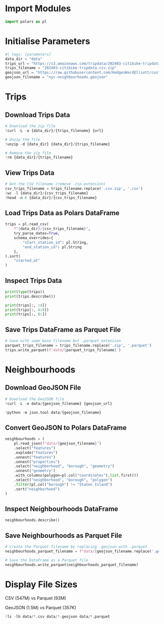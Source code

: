# Import Modules

```python
import polars as pl
```
# Initialise Parameters

```python
#| tags: [parameters]
data_dir = "data"
trips_url = "https://s3.amazonaws.com/tripdata/202403-citibike-tripdata.csv.zip"
trips_filename = "202403-citibike-tripdata.csv.zip"
geojson_url = "https://raw.githubusercontent.com/HodgesWardElliott/custom-nyc-neighborhoods/refs/heads/master/custom-pedia-cities-nyc-Mar2018.geojson"
geojson_filename = "nyc-neighbourhoods.geojson"
```

# Trips

## Download Trips Data

```python
# Download the zip file
!curl -L -o {data_dir}/{trips_filename} {url}

# Unzip the file
!unzip -d {data_dir} {data_dir}/{trips_filename}

# Remove the zip file
!rm {data_dir}/{trips_filename}
```

## View Trips Data

```python
# Get the CSV filename (remove .zip extension)
csv_trips_filename = trips_filename.replace('.csv.zip', '.csv')
!wc -l {data_dir}/{csv_trips_filename}
!head -n 6 {data_dir}/{csv_trips_filename}
```

## Load Trips Data as Polars DataFrame

```python
trips = pl.read_csv(
    f"{data_dir}/{csv_trips_filename}", 
    try_parse_dates=True,
    schema_overrides={
        "start_station_id": pl.String,
        "end_station_id": pl.String
    },
).sort(
    "started_at"
)
```

## Inspect Trips Data

```python
print(type(trips))
print(trips.describe())
```

```python
print(trips[:, :4])
print(trips[:, 4:8])
print(trips[:, 8:])
```

## Save Trips DataFrame as Parquet File

```python
# Save with same base filename but .parquet extension
parquet_trips_filename = trips_filename.replace('.zip', '.parquet')
trips.write_parquet(f'data/{parquet_trips_filename}')
```

# Neighbourhoods

## Download GeoJSON File
```python
# Download the GeoJSON file
!curl -L -o data/{geojson_filename} {geojson_url}

!python -m json.tool data/{geojson_filename}
```

## Convert GeoJSON to Polars DataFrame
```python
neighbourhoods = (
    pl.read_json(f"data/{geojson_filename}")
    .select("features")
    .explode("features")
    .unnest("features")
    .unnest("properties")
    .select("neighborhood", "borough", "geometry")
    .unnest("geometry")
    .with_columns(polygon=pl.col("coordinates").list.first())
    .select("neighborhood", "borough", "polygon")
    .filter(pl.col("borough") != "Staten Island")
    .sort("neighborhood")
)
```
## Inspect Neighbourhoods DataFrame
```python
neighbourhoods.describe()
```

## Save Neighbourhoods as Parquet File

```python
# Create the Parquet filename by replacing .geojson with .parquet
neighbourhoods_parquet_filename = f"data/{geojson_filename.replace('.geojson', '.parquet')}"

# Save the DataFrame as a Parquet file
neighbourhoods.write_parquet(neighbourhoods_parquet_filename)
```

# Display File Sizes

CSV (547M) vs Parquet (93M)

GeoJSON (1.5M) vs Parquet (357K)

```python
!ls -lh data/*.csv data/*.geojson data/*.parquet
```